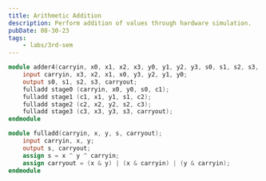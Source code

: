 ```yaml
---
title: Arithmetic Addition
description: Perform addition of values through hardware simulation.
pubDate: 08-30-23
tags:
	- labs/3rd-sem
---
```


```verilog
module adder4(carryin, x0, x1, x2, x3, y0, y1, y2, y3, s0, s1, s2, s3, carryout);
    input carryin, x3, x2, x1, x0, y3, y2, y1, y0;
    output s0, s1, s2, s3, carryout;
    fulladd stage0 (carryin, x0, y0, s0, c1);
    fulladd stage1 (c1, x1, y1, s1, c2);
    fulladd stage2 (c2, x2, y2, s2, c3);
    fulladd stage3 (c3, x3, y3, s3, carryout);
endmodule

module fulladd(carryin, x, y, s, carryout);
    input carryin, x, y;
    output s, carryout;
    assign s = x ^ y ^ carryin;
    assign carryout = (x & y) | (x & carryin) | (y & carryin);
endmodule
```
